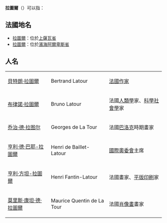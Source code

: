 {{disambig|Cat=三字譯名消歧義}}
'''拉圖爾'''（{{lang-fr|La tour／Latour}}）可以指：

==法國地名==
;{{FRA}}
*[[拉圖爾_(上薩瓦省)|拉圖爾]]：位於[[上薩瓦省|上薩瓦省]]
*[[拉圖爾_(濱海阿爾卑斯省)|拉圖爾]]：位於[[濱海阿爾卑斯省|濱海阿爾卑斯省]]

==人名==
{| class=wikitable
|-
|[[貝特朗·拉圖爾|貝特朗·拉圖爾]]||Bertrand Latour||[[法國|法國]][[作家|作家]]
|-
|[[布律諾·拉圖爾|布律諾·拉圖爾]]||Bruno Latour||法國[[人類學|人類學]]家、[[科學社會學|科學社會學]]家
|-
|[[乔治·德·拉图尔|乔治·德·拉图尔]]||Georges de La Tour||法國[[巴洛克|巴洛克]]時期畫家
|-
|[[亨利·德·巴耶-拉圖爾|亨利·德·巴耶-拉圖爾]]||Henri de Baillet-Latour ||[[國際奧委會|國際奧委會]]主席
|-
|[[亨利·方坦-拉圖爾|亨利·方坦-拉圖爾]]||Henri Fantin-Latour||法國畫家、[[平版印刷|平版印刷]]家
|-
|[[莫里斯·康坦·德·拉圖爾|莫里斯·康坦·德·拉圖爾]]||Maurice Quentin de La Tour||法國[[肖像畫|肖像畫]]畫家
|}